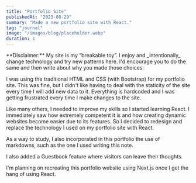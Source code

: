```yaml
---
title: "Portfolio Site"
publishedAt: "2023-08-29"
summary: "Made a new portfolio site with React."
tag: "journal"
image: "/images/blog/placeholder.webp"
duration: 1
---
```


<Callout emoji="⚠️">
    **Disclaimer:** My site is my “breakable toy”. I enjoy and _intentionally_
    change technology and try new patterns here. I'd encourage you to do the
    same and then write about why you made those choices.
</Callout>

I was using the traditional HTML and CSS (with Bootstrap) for my portfolio site. This was fine, but I didn't like having to deal with the staticity of the site every time I will add new data to it. Everything is hardcoded and I was getting frustrated every time I make changes to the site.

Like many others, I needed to improve my skills so I started learning React. I immediately saw how extremely competent it is and how creating dynamic websites become easier due to its features. So I decided to redesign and replace the technology I used on my portfolio site with React.

As a way to study, I also incorporated in this portfolio the use of markdowns, such as the one I used writing this note.

I also added a Guestbook feature where visitors can leave their thoughts.

I'm planning on recreating this portfolio website using Next.js once I get the hang of using React.
